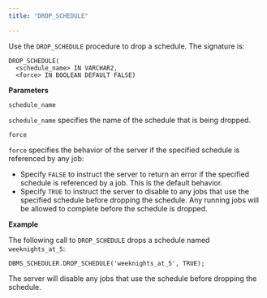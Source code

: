 ```yaml
---
title: "DROP_SCHEDULE"

---
```


Use the `DROP_SCHEDULE` procedure to drop a schedule. The signature is:

```text
DROP_SCHEDULE(
  <schedule_name> IN VARCHAR2,
  <force> IN BOOLEAN DEFAULT FALSE)
```

**Parameters**

`schedule_name`

 `schedule_name` specifies the name of the schedule that is being dropped.

`force`

 `force` specifies the behavior of the server if the specified schedule is referenced by any job:

-   Specify `FALSE` to instruct the server to return an error if the specified schedule is referenced by a job. This is the default behavior.
-   Specify `TRUE` to instruct the server to disable to any jobs that use the specified schedule before dropping the schedule. Any running jobs will be allowed to complete before the schedule is dropped.

**Example**

The following call to `DROP_SCHEDULE` drops a schedule named `weeknights_at_5`:

```text
DBMS_SCHEDULER.DROP_SCHEDULE('weeknights_at_5', TRUE);
```

The server will disable any jobs that use the schedule before dropping the schedule.
